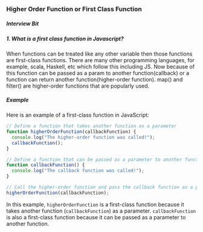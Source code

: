 ### Higher Order Function or First Class Function

##### Interview Bit

##### 1. What is a first class function in Javascript?

When functions can be treated like any other variable then those functions are first-class functions. There are many other programming languages, for example, scala, Haskell, etc which follow this including JS. Now because of this function can be passed as a param to another function(callback) or a function can return another function(higher-order function). map() and filter() are higher-order functions that are popularly used.

##### Example

Here is an example of a first-class function in JavaScript:

```js
// Define a function that takes another function as a parameter
function higherOrderFunction(callbackFunction) {
  console.log("The higher-order function was called!");
  callbackFunction();
}

// Define a function that can be passed as a parameter to another function
function callbackFunction() {
  console.log("The callback function was called!");
}

// Call the higher-order function and pass the callback function as a parameter
higherOrderFunction(callbackFunction);
```

In this example, `higherOrderFunction` is a first-class function because it takes another function (`callbackFunction`) as a parameter. `callbackFunction` is also a first-class function because it can be passed as a parameter to another function.
